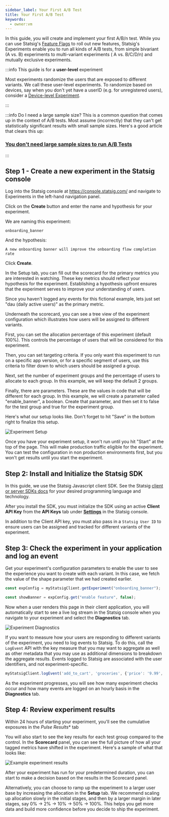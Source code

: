 ```yaml
---
sidebar_label: Your First A/B Test
title: Your First A/B Test
keywords:
  - owner:vm
---
```



In this guide, you will create and implement your first A/B/n test. While you can use Statsig's [Feature Flags](/guides/first-feature) to roll out new features, Statsig's Experiments enable you to run all kinds of A/B tests, from simple bivariant (A vs. B) experiments to multi-variant experiments ( A vs. B/C/D/n) and mutually exclusive experiments.

:::info This guide is for a **user-level** experiment

Most experiments randomize the users that are exposed to different variants. We call these user-level experiments. To randomize based on devices, say when you don't yet have a userID (e.g. for unregistered users), consider a [Device-level Experiment](/guides/first-device-level-experiment).

:::

:::info Do I need a large sample size?
This is a common question that comes up in the context of A/B tests. Most assume (incorrectly) that they can't get statistically significant results with small sample sizes. Here's a good article that clears this up:

### [You don't need large sample sizes to run A/B Tests](https://blog.statsig.com/you-dont-need-large-sample-sizes-to-run-a-b-tests-6044823e9992)

:::

## Step 1 - Create a new experiment in the Statsig console

Log into the Statsig console at https://console.statsig.com/ and navigate to Experiments in the left-hand navigation panel.

Click on the **Create** button and enter the name and hypothesis for your experiment.

We are naming this experiment:
```
onboarding_banner
```

And the hypothesis:
```
A new onboarding banner will improve the onboarding flow completion rate
```

Click **Create**.

In the Setup tab, you can fill out the scorecard for the primary metrics you are interested in watching. These key metrics should reflect your hypothesis for the experiment. Establishing a hypothesis
upfront ensures that the experiment serves to improve your understanding of users.

Since you haven't logged any events for this fictional example, lets just set "dau (daily active users)" as the primary metric.

Underneath the scorecard, you can see a tree view of the experiment configuration which illustrates how users will be assigned to different variants.

First, you can set the allocation percentage of this experiment (default 100%).  This controls the percentage of users that will be considered for this experiment.

Then, you can set targeting criteria.  If you only want this experiment to run on a specific app version, or for a specific segment of users, use this criteria to filter down to which users should be assigned a group.

Next, set the number of experiment groups and the percentage of users to allocate to each group.  In this example, we will keep the default 2 groups.

Finally, there are parameters.  These are the values in code that will be different for each group.  In this example, we will create a parameter called "enable_banner", a boolean.  Create that parameter, and then set it to false for the test group and true for the experiment group.

Here's what our setup looks like.  Don't forget to hit "Save" in the bottom right to finalize this setup.

![Experiment Setup](https://github.com/user-attachments/assets/96d1cf77-dffb-4be7-9869-c808c577dd0f)

Once you have your experiment setup, it won't run until you hit "Start" at the top of the page.  This will make production traffic eligible for the experiment. You can test the configuration in non production environments first, but you won't get results until you start the experiment.

## Step 2: Install and Initialize the Statsig SDK

In this guide, we use the Statsig Javascript client SDK. See the Statsig [client or server SDKs docs](/sdks/getting-started) for your desired programming language and technology.

<Install />

After you install the SDK, you must initialize the SDK using an active **Client API Key** from the **API Keys** tab under **[Settings](https://console.statsig.com/settings)** in the Statsig console.

In addition to the Client API key, you must also pass in a `Statsig User ID` to ensure users can be assigned and tracked for different variants of the experiment.

<Initialize />

## Step 3: Check the experiment in your application and log an event

Get your experiment's configuration parameters to enable the user to see the experience you want to create with each variant. In this case, we fetch the value of the shape parameter that we had created earlier.

```jsx
const expConfig = myStatsigClient.getExperiment("onboarding_banner");

const showBanner = expConfig.get("enable feature", false);
```

Now when a user renders this page in their client application, you will automatically start to see a live log stream in the Statsig console when you navigate to your experiment and select the **Diagnostics** tab.

![Experiment Diagnostics](https://github.com/user-attachments/assets/b0ab8c0e-4f13-4b2b-bf58-1f8a09d8d4a7)

If you want to measure how your users are responding to different variants of the experiment, you need to log events to Statsig. To do this, call the `LogEvent` API with the key measure that you may want to aggregate as well as other metadata that you may use as additional dimensions to breakdown the aggregate results.  Events logged to Statsig are associated with the user identifiers, and not experiment-specific.

```jsx
myStatsigClient.logEvent('add_to_cart', 'groceries', {'price': '9.99', 'SKU_ID': 'SKU-123'});
```

As the experiment progresses, you will see how many experiment checks occur and how many events are logged on an hourly basis in the **Diagnostics** tab.


## Step 4: Review experiment results

Within 24 hours of starting your experiment, you'll see the cumulative exposures in the *Pulse Results** tab

You will also start to see the key results for each test group compared to the control. In the **Scorecard** panel, you can see the full picture of how all your tagged metrics have shifted in the experiment.
Here's a sample of what that looks like:

![Example experiment results](https://github.com/user-attachments/assets/7e203d73-dbf9-4f27-87fb-b05269dd4173)

After your experiment has run for your predetermined duration, you can start to make a decision based on the results in the Scorecard panel.

Alternatively, you can choose to ramp up the experiment to a larger user base by increasing the allocation in the **Setup** tab. We recommend scaling up allocation slowly in the initial stages, and then by a larger margin in later stages, say 0% -> 2% -> 10% -> 50% -> 100%. This helps you get more data and build more confidence before you decide to ship the experiment. 
